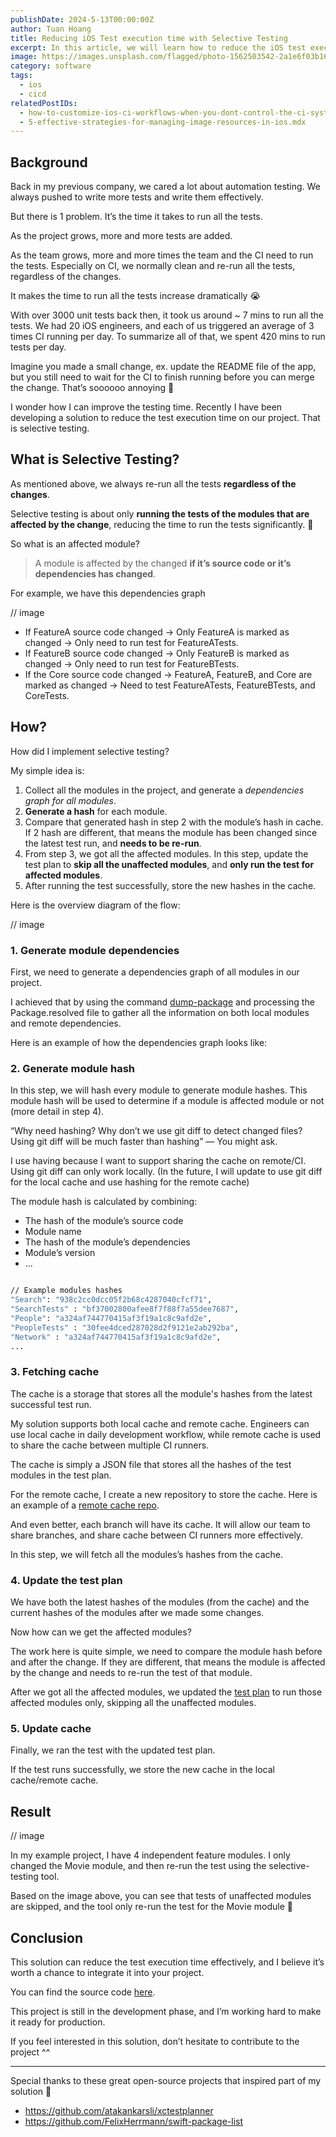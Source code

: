 ```yaml
---
publishDate: 2024-5-13T00:00:00Z
author: Tuan Hoang
title: Reducing iOS Test execution time with Selective Testing
excerpt: In this article, we will learn how to reduce the iOS test execution time by using the selective testing feature.
image: https://images.unsplash.com/flagged/photo-1562503542-2a1e6f03b16b?q=80&w=1974&auto=format&fit=crop&ixlib=rb-4.0.3&ixid=M3wxMjA3fDB8MHxwaG90by1wYWdlfHx8fGVufDB8fHx8fA%3D%3D
category: software
tags:
  - ios
  - cicd
relatedPostIDs: 
  - how-to-customize-ios-ci-workflows-when-you-dont-control-the-ci-system.mdx
  - 5-effective-strategies-for-managing-image-resources-in-ios.mdx
---
```


## Background

Back in my previous company, we cared a lot about automation testing. We always pushed to write more tests and write them effectively.

But there is 1 problem. It’s the time it takes to run all the tests.

As the project grows, more and more tests are added.

As the team grows, more and more times the team and the CI need to run the tests. Especially on CI, we normally clean and re-run all the tests, regardless of the changes.

It makes the time to run all the tests increase dramatically 😭

With over 3000 unit tests back then, it took us around ~ 7 mins to run all the tests. We had 20 iOS engineers, and each of us triggered an average of 3 times CI running per day. To summarize all of that, we spent 420 mins to run tests per day.

Imagine you made a small change, ex. update the README file of the app, but you still need to wait for the CI to finish running before you can merge the change. That’s soooooo annoying 😤

I wonder how I can improve the testing time. Recently I have been developing a solution to reduce the test execution time on our project. That is selective testing.

## What is Selective Testing?

As mentioned above, we always re-run all the tests **regardless of the changes**.

Selective testing is about only **running the tests of the modules that are affected by the change**, reducing the time to run the tests significantly. 🚀

So what is an affected module?

> A module is affected by the changed **if it’s source code or it’s dependencies has changed**.

For example, we have this dependencies graph

// image

- If FeatureA source code changed -> Only FeatureA is marked as changed -> Only need to run test for FeatureATests.
- If FeatureB source code changed -> Only FeatureB is marked as changed -> Only need to run test for FeatureBTests.
- If the Core source code changed -> FeatureA, FeatureB, and Core are marked as changed -> Need to test FeatureATests, FeatureBTests, and CoreTests.

## How?

How did I implement selective testing?

My simple idea is:

1. Collect all the modules in the project, and generate a *dependencies graph for all modules*.
2. **Generate a hash** for each module.
3. Compare that generated hash in step 2 with the module’s hash in cache. If 2 hash are different, that means the module has been changed since the latest test run, and **needs to be re-run**.
4. From step 3, we got all the affected modules. In this step, update the test plan to **skip all the unaffected modules**, and **only run the test for affected modules**.
5. After running the test successfully, store the new hashes in the cache.

Here is the overview diagram of the flow:

// image

### 1. Generate module dependencies

First, we need to generate a dependencies graph of all modules in our project.

I achieved that by using the command [dump-package](https://fig.io/manual/swift/package/dump-package) and processing the Package.resolved file to gather all the information on both local modules and remote dependencies.

Here is an example of how the dependencies graph looks like:

### 2. Generate module hash

In this step, we will hash every module to generate module hashes. This module hash will be used to determine if a module is affected module or not (more detail in step 4).

“Why need hashing? Why don’t we use git diff to detect changed files? Using git diff will be much faster than hashing” — You might ask.

I use having because I want to support sharing the cache on remote/CI. Using git diff can only work locally.
(In the future, I will update to use git diff for the local cache and use hashing for the remote cache)

The module hash is calculated by combining:

- The hash of the module’s source code
- Module name
- The hash of the module’s dependencies
- Module’s version
- …

```bash

// Example modules hashes
"Search": "938c2cc0dcc05f2b68c4287040cfcf71",
"SearchTests" : "bf37002800afee8f7f88f7a55dee7687",
"People": "a324af744770415af3f19a1c8c9afd2e",
"PeopleTests" : "30fee4dced287028d2f9121e2ab292ba",
"Network" : "a324af744770415af3f19a1c8c9afd2e",
...

```

### 3. Fetching cache

The cache is a storage that stores all the module's hashes from the latest successful test run.

My solution supports both local cache and remote cache. Engineers can use local cache in daily development workflow, while remote cache is used to share the cache between multiple CI runners.

The cache is simply a JSON file that stores all the hashes of the test modules in the test plan.

For the remote cache, I create a new repository to store the cache. Here is an example of a [remote cache repo](https://github.com/hoangatuan/TestsCache).

And even better, each branch will have its cache. It will allow our team to share branches, and share cache between CI runners more effectively.

In this step, we will fetch all the modules’s hashes from the cache.

### 4. Update the test plan

We have both the latest hashes of the modules (from the cache) and the current hashes of the modules after we made some changes.

Now how can we get the affected modules?

The work here is quite simple, we need to compare the module hash before and after the change. If they are different, that means the module is affected by the change and needs to re-run the test of that module.

After we got all the affected modules, we updated the [test plan](https://developer.apple.com/documentation/xcode/organizing-tests-to-improve-feedback) to run those affected modules only, skipping all the unaffected modules.

### 5. Update cache

Finally, we ran the test with the updated test plan.

If the test runs successfully, we store the new cache in the local cache/remote cache.

## Result

// image

In my example project, I have 4 independent feature modules. I only changed the Movie module, and then re-run the test using the selective-testing tool.

Based on the image above, you can see that tests of unaffected modules are skipped, and the tool only re-run the test for the Movie module 🚀

## Conclusion

This solution can reduce the test execution time effectively, and I believe it’s worth a chance to integrate it into your project.

You can find the source code [here](https://github.com/hoangatuan/SPM-Selective-Testing).

This project is still in the development phase, and I’m working hard to make it ready for production.

If you feel interested in this solution, don’t hesitate to contribute to the project ^^

___

Special thanks to these great open-source projects that inspired part of my solution 🫶

- https://github.com/atakankarsli/xctestplanner
- https://github.com/FelixHerrmann/swift-package-list